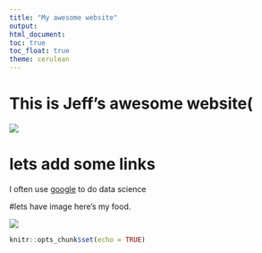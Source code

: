 ```yaml
---
title: "My awesome website"
output: 
html_document:
toc: true
toc_float: true
theme: cerulean
---
```

# This is Jeff's awesome website(
 ![](https://media.giphy.com/media/ drXGoW1iudhKw/giphy.gif)

# lets add some links

I often use [google](google.com) to do data science

#lets have image
here's my food.

![](IMG_4435.jpeg)

```r
knitr::opts_chunk$set(echo = TRUE)
```

